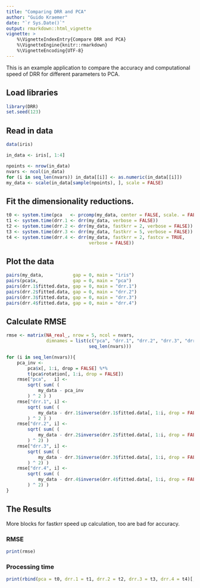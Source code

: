 ```yaml
---
title: "Comparing DRR and PCA"
author: "Guido Kraemer"
date: "`r Sys.Date()`"
output: rmarkdown::html_vignette
vignette: >
    %\VignetteIndexEntry{Compare DRR and PCA}
    %\VignetteEngine{knitr::rmarkdown}
    %\VignetteEncoding{UTF-8}
---
```


This is an example application to compare the accuracy and
computational speed of DRR for different parameters to PCA.

## Load libraries
```r
library(DRR)
set.seed(123)
```

## Read in data
```r
data(iris)

in_data <- iris[, 1:4]

npoints <- nrow(in_data)
nvars <- ncol(in_data)
for (i in seq_len(nvars)) in_data[[i]] <- as.numeric(in_data[[i]])
my_data <- scale(in_data[sample(npoints), ], scale = FALSE)
```

## Fit the dimensionality reductions.
```r
t0 <- system.time(pca   <- prcomp(my_data, center = FALSE, scale. = FALSE))
t1 <- system.time(drr.1 <- drr(my_data, verbose = FALSE))
t2 <- system.time(drr.2 <- drr(my_data, fastkrr = 2, verbose = FALSE))
t3 <- system.time(drr.3 <- drr(my_data, fastkrr = 5, verbose = FALSE))
t4 <- system.time(drr.4 <- drr(my_data, fastkrr = 2, fastcv = TRUE,
                               verbose = FALSE))
```


## Plot the data
```r
pairs(my_data,           gap = 0, main = "iris")
pairs(pca$x,             gap = 0, main = "pca")
pairs(drr.1$fitted.data, gap = 0, main = "drr.1")
pairs(drr.2$fitted.data, gap = 0, main = "drr.2")
pairs(drr.3$fitted.data, gap = 0, main = "drr.3")
pairs(drr.4$fitted.data, gap = 0, main = "drr.4")
```

## Calculate RMSE
```r
rmse <- matrix(NA_real_, nrow = 5, ncol = nvars,
               dimnames = list(c("pca", "drr.1", "drr.2", "drr.3", "drr.4"),
                               seq_len(nvars)))

for (i in seq_len(nvars)){
    pca_inv <-
        pca$x[, 1:i, drop = FALSE] %*%
        t(pca$rotation[, 1:i, drop = FALSE])
    rmse["pca",   i] <-
        sqrt( sum( (
            my_data - pca_inv
        ) ^ 2 ) )
    rmse["drr.1", i] <-
        sqrt( sum( (
            my_data - drr.1$inverse(drr.1$fitted.data[, 1:i, drop = FALSE])
        ) ^ 2 ) )
    rmse["drr.2", i] <-
        sqrt( sum( (
            my_data - drr.2$inverse(drr.2$fitted.data[, 1:i, drop = FALSE])
        ) ^ 2) )
    rmse["drr.3", i] <-
        sqrt( sum( (
            my_data - drr.3$inverse(drr.3$fitted.data[, 1:i, drop = FALSE])
        ) ^ 2) )
    rmse["drr.4", i] <-
        sqrt( sum( (
            my_data - drr.4$inverse(drr.4$fitted.data[, 1:i, drop = FALSE])
        ) ^ 2) )
}
```

## The Results
More blocks for fastkrr speed up calculation, too are bad for
accuracy.

### RMSE
```r
print(rmse)
```

### Processing time
```r
print(rbind(pca = t0, drr.1 = t1, drr.2 = t2, drr.3 = t3, drr.4 = t4)[, 1:3])
```




